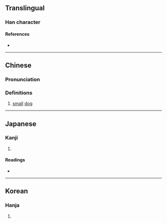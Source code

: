 {{character info/new}}
==Translingual==

===Han character===
{{Han char|rn=94|rad=犬|as=09|sn=12|four=47227|canj=KHBBR|ids=⿰犭咼}}

====References====
* {{Han ref|kx=0714.170|dkj=20524|dj=1126.160|hdz=21358.040|uh=7327|ud=29479|bh=DA73|bd=55923}}

----

==Chinese==
{{zh-forms}}

===Pronunciation===
{{zh-pron
|m=wō
|c=wo1
|cat=n
}}

===Definitions===
{{zh-hanzi}}

# [[small]] [[dog]]

----

==Japanese==

===Kanji===
{{ja-kanji|grade=|rs=犬09}}

# {{defn|lang=ja|sort=犬09}}

====Readings====
* {{ja-readings|on=[[か]] (ka), [[わ]] (wa)|kun=[[ちん]] (chin)|nanori=}}

----

==Korean==

===Hanja===
{{ko-hanja|hangeul=와|eumhun=|rv=wa|mr=wa|y=wa}}

# {{defn|lang=ko|sort=犬09}}